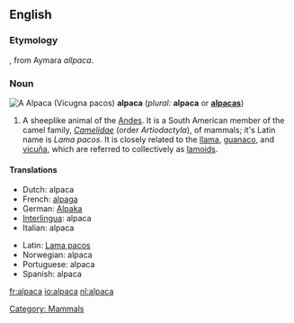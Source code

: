 {{wikipedia}}
==English==

===Etymology===
{{Sp.}}, from Aymara ''allpaca''.

===Noun===
[[Image:Alpaca.jpg|thumbnail|right|A '''Alpaca''' (''Vicugna pacos'')]]
'''alpaca''' (''plural:'' '''alpaca''' or '''[[alpacas]]''')

# A sheeplike animal of the [[Andes]]. It is a South American member of the camel family, ''[[Camelidae]]'' (order ''Artiodactyla''),  of mammals; it's Latin name is ''Lama pacos''. It is closely related to the [[llama]], [[guanaco]], and [[vicuña]], which are referred to collectively as [[lamoid|lamoids]].


====Translations====
{{top}}
*Dutch: alpaca {{m}}
*French: [[alpaga]] {{m}}
*German: [[Alpaka]] {{m}}
*[[Interlingua]]: alpaca
*Italian: alpaca {{m}}
{{mid}}
*Latin: [[Lama pacos]]
*Norwegian: alpaca
*Portuguese: alpaca {{m}}
*Spanish: alpaca {{m}}
{{bottom}}

[[Category: Mammals]]

[[fr:alpaca]]
[[io:alpaca]]
[[nl:alpaca]]